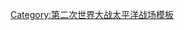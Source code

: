 {{Campaign
|title=[[菲律賓戰役 (1941年－1942年)|菲律賓戰役<br>（1941年－1942年）]]
|name=Campaignbox 菲律賓戰役（1941–1942）
|battles=[[巴丹半島戰役 (1942年)|巴丹半島]] &ndash; [[巴丹死亡行军|死亡行軍]] &ndash; [[科雷吉多島戰役 (1942年)|科雷吉多島]] &ndash; [[棉蘭老島戰役 (1942)|棉蘭老島]]
}}<noinclude>
[[Category:第二次世界大战太平洋战场模板]]
</noinclude>